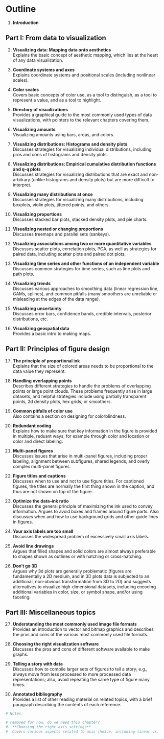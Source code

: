 # Outline {-}


#. **Introduction**

## Part I: From data to visualization {-}

2. **Visualizing data: Mapping data onto aesthetics**   
  Explains the basic concept of aesthetic mapping, which lies at the heart of any data visualization.

#. **Coordinate systems and axes**  
  Explains coordinate systems and positional scales (including nonlinear scales).
  
#. **Color scales**  
  Covers basic concepts of color use, as a tool to distinguish, as a tool to represent a value, and as a tool to highlight.

#. **Directory of visualizations**  
  Provides a graphical guide to the most commonly used types of data visualizations, with pointers to the relevant chapters covering them.

#. **Visualizing amounts**  
  Visualizing amounts using bars, areas, and colors.

#. **Visualizing distributions: Histograms and density plots**  
  Discusses strategies for visualizing individual distributions, including pros and cons of histograms and density plots.

#. **Visualizing distributions: Empirical cumulative distribution functions and q-q plots**  
  Discusses strategies for visualizing distributions that are exact and non-arbitrary (unlike histograms and density plots) but are more difficult to interpret.

#. **Visualizing many distributions at once**  
  Discusses strategies for visualizing many distributions, including boxplots, violin plots, jittered points, and others.

#. **Visualizing proportions**  
  Discusses stacked bar plots, stacked density plots, and pie charts.

#. **Visualizing nested or changing proportions**  
  Discusses treemaps and parallel sets (sankeys).

#. **Visualizing associations among two or more quantitative variables**  
  Discusses scatter plots, correlation plots, PCA, as well as strategies for paired data, including scatter plots and paired dot plots.

#. **Visualizing time series and other functions of an independent variable**  
  Discusses common strategies for time series, such as line plots and path plots.

#. **Visualizing trends**  
  Discusses various approaches to smoothing data (linear regression line, GAMs, splines), and common pitfalls (many smoothers are unreliable or misleading at the edges of the data range).

#. **Visualizing uncertainty**  
  Discusses error bars, confidence bands, credible intervals, posterior distributions, etc.

#. **Visualizing geospatial data**  
  Provides a basic intro to making maps.
  
## Part II: Principles of figure design {-}

17. **The principle of proportional ink**  
  Explains that the size of colored areas needs to be proportional to the data value they represent.

#. **Handling overlapping points**  
  Describes different strategies to handle the problems of overlapping points or large point clouds. These problems frequently arise in large datasets, and helpful strategies include using partially transparent points, 2d density plots, hex grids, or smoothers.
  
#. **Common pitfalls of color use**  
  Also contains a section on designing for colorblindness.

#. **Redundant coding**  
  Explains how to make sure that key information in the figure is provided in multiple, reduant ways, for example through color and location or color and direct labeling.

#. **Multi-panel figures**  
  Discusses issues that arise in multi-panel figures, including proper labeling, alignment between subfigures, shared legends, and overly complex multi-panel figures. 
  
#. **Figure titles and captions**  
  Discusses when to use and not to use figure titles. For captioned figures, the titles are normally the first thing shown in the caption, and thus are not shown on top of the figure. 

#. **Optimize the data--ink ratio**  
  Discusses the general principle of maximizing the ink used to convey information. Argues to avoid boxes and frames around figure parts. Also discusses when and how to use background grids and other guide lines in figures.

#. **Your axis labels are too small**  
  Discusses the widespread problem of excessively small axis labels.

#. **Avoid line drawings**  
  Argues that filled shapes and solid colors are almost always preferable to shapes shown as outlines or with hatching or cross-hatching.

#. **Don't go 3D**  
  Argues why 3d plots are generally problematic (figures are fundamentally a 2D medium, and in 3D plots data is subjected to an additional, non-obvious transformation from 3D to 2D) and suggests alternatives to visualize high-dimensional datasets, including encoding additional variables in color, size, or symbol shape, and/or using faceting.


## Part III: Miscellaneous topics {-}

27. **Understanding the most commonly used image file formats**  
  Provides an introduction to vector and bitmap graphics and describes the pros and cons of the various most commonly used file formats.

#. **Choosing the right visualization software**  
  Discusses the pros and cons of different software available to make graphs.
  
#. **Telling a story with data**  
  Discusses how to compile larger sets of figures to tell a story; e.g., always move from less processed to more processed data representations; also, avoid repeating the same type of figure many times.
  
#. **Annotated bibliography**  
  Provides a list of other reading material on related topics, with a brief paragraph describing the contents of each reference.
  
```r
# Notes:

# removed for now, do we need this chapter?
#. **Choosing the right axis settings**  
#  Covers various aspects related to axis choice, including linear vs. logarithmic axes, as well as issues of axis expansion beyond the data range. Also takes up the topic of aspect ratio once again.
```
